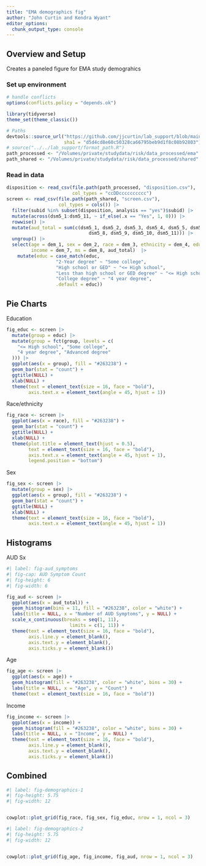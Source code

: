 ```yaml
---
title: "EMA demographics fig"
author: "John Curtin and Kendra Wyant"
editor_options: 
  chunk_output_type: console
---
```


## Overview and Setup

Creates a paneled figure for EMA study demograhics

### Set up environment
```r
# handle conflicts
options(conflicts.policy = "depends.ok")

library(tidyverse)
theme_set(theme_classic()) 

# Paths
devtools::source_url("https://github.com/jjcurtin/lab_support/blob/main/format_path.R?raw=true",
                     sha1 = "d5d4cd8e60c50328ca66795beb9d1f8c08b92803")
# source("../../lab_support/format_path.R")
path_processed <- "/Volumes/private/studydata/risk/data_processed/ema"
path_shared <- "/Volumes/private/studydata/risk/data_processed/shared"
```


### Read in data

```r
disposition <- read_csv(file.path(path_processed, "disposition.csv"), 
                        col_types = "ccDDcccccccccc")
screen <- read_csv(file.path(path_shared, "screen.csv"), 
                   col_types = cols()) |>
  filter(subid %in% subset(disposition, analysis == "yes")$subid) |> 
  mutate(across(dsm5_1:dsm5_11, ~ if_else(.x == "Yes", 1, 0))) |>  
  rowwise() |>  
  mutate(aud_total = sum(c(dsm5_1, dsm5_2, dsm5_3, dsm5_4, dsm5_5, dsm5_6, dsm5_7, 
                              dsm5_8, dsm5_9, dsm5_10, dsm5_11))) |> 
  ungroup() |> 
  select(age = dem_1, sex = dem_2, race = dem_3, ethnicity = dem_4, educ = dem_5, 
         income = dem_7, ms = dem_8, aud_total)  |> 
    mutate(educ = case_match(educ, 
                  "2-Year degree" ~ "Some college",
                  "High school or GED" ~ "<= High school", 
                  "Less than high school or GED degree" ~ "<= High school",
                  "College degree" ~ "4 year degree",
                  .default = educ)) 
```

## Pie Charts

Education

```r
fig_educ <- screen |>
  mutate(group = educ) |> 
  mutate(group = fct(group, levels = c(
    "<= High school", "Some college",
    "4 year degree", "Advanced degree"
  ))) |>
  ggplot(aes(x = group), fill = "#263238") +
  geom_bar(stat = "count") +
  ggtitle(NULL) +
  xlab(NULL) +
  theme(text = element_text(size = 16, face = "bold"),
        axis.text.x = element_text(angle = 45, hjust = 1))
```

Race/ethnicity
```r
fig_race <- screen |>
  ggplot(aes(x = race), fill = "#263238") +
  geom_bar(stat = "count") +
  ggtitle(NULL) +
  xlab(NULL) +
  theme(plot.title = element_text(hjust = 0.5),
        text = element_text(size = 16, face = "bold"),
        axis.text.x = element_text(angle = 45, hjust = 1),
        legend.position = "bottom")
```

Sex
```r
fig_sex <- screen |>
  mutate(group = sex) |> 
  ggplot(aes(x = group), fill = "#263238") +
  geom_bar(stat = "count") +
  ggtitle(NULL) +
  xlab(NULL) +
  theme(text = element_text(size = 16, face = "bold"),
        axis.text.x = element_text(angle = 45, hjust = 1))
```



## Histograms

AUD Sx

```r
#| label: fig-aud_symptoms 
#| fig-cap: AUD Symptom Count
#| fig-height: 6
#| fig-width: 6

fig_aud <- screen |>
  ggplot(aes(x = aud_total)) +
  geom_histogram(bins = 11, fill = "#263238", color = "white") +
  labs(title = NULL, x = "Number of AUD Symptoms", y = NULL) +
  scale_x_continuous(breaks = seq(1, 11),
                       limits = c(1, 11)) +
  theme(text = element_text(size = 16, face = "bold"),
        axis.line.y = element_blank(),
        axis.text.y = element_blank(),
        axis.ticks.y = element_blank())
```

Age
```r
fig_age <- screen |>
  ggplot(aes(x = age)) +
  geom_histogram(fill = "#263238", color = "white", bins = 30) +
  labs(title = NULL, x = "Age", y = "Count") +
  theme(text = element_text(size = 16, face = "bold"))
```

Income

```r
fig_income <- screen |>
  ggplot(aes(x = income)) +
  geom_histogram(fill = "#263238", color = "white", bins = 30) +
  labs(title = NULL, x = "Income", y = NULL) +
  theme(text = element_text(size = 16, face = "bold"),
        axis.line.y = element_blank(),
        axis.text.y = element_blank(),
        axis.ticks.y = element_blank())
```


## Combined 


```r
#| label: fig-demographics-1
#| fig-height: 5.75
#| fig-width: 12


cowplot::plot_grid(fig_race, fig_sex, fig_educ, nrow = 1, ncol = 3)

```

```r
#| label: fig-demographics-2
#| fig-height: 5.75
#| fig-width: 12


cowplot::plot_grid(fig_age, fig_income, fig_aud, nrow = 1, ncol = 3)

```
